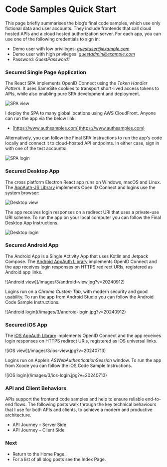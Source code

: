 # Code Samples Quick Start

This page briefly summarises the blog’s final code samples, which use only fictional data and user accounts. They include frontends that call cloud hosted APIs and a cloud hosted authorization server. For each app, you can use one of the following credentials to sign in:

- Demo user with low privileges: *guestuser@example.com*
- Demo user with high privileges: *guestadmin@example.com*
- Password: *GuestPassword1*

### Secured Single Page Application

The React SPA implements OpenID Connect using the *Token Handler Pattern*. It uses SameSite cookies to transport short-lived access tokens to APIs, while also enabling pure SPA development and deployment.

![SPA view](/images/3/spa-view.jpg?v=20240713)

I deploy the SPA to many global locations using AWS CloudFront. Anyone can run the app via the below link:

- [https://www.authsamples.com](https://www.authsamples.com)

Alternatively, you can follow the <Link href='/posts/how-to-run-the-react-js-spa'>Final SPA Instructions</Link> to run the app's code locally and connect it to cloud-hosted API endpoints. In either case, sign in with one of the test accounts:

![SPA login](/images/3/spa-login.jpg?v=20240713)

### Secured Desktop App

The cross platform Electron React app runs on Windows, macOS and Linux. The [AppAuth-JS Library](https://github.com/openid/AppAuth-JS) implements Open ID Connect and logins use the system browser:

![Desktop view](/images/3/desktop-view.jpg?v=20240925)

The app receives login responses on a redirect URI that uses a private-use URI scheme. To run the app on your local computer you can follow the <Link href='/posts/final-desktop-sample-overview'>Final Desktop App Instructions</Link>.

![Desktop login](/images/3/desktop-login.jpg)

### Secured Android App

The Android App is a Single Activity App that uses Kotlin and Jetpack Compose. The [Android AppAuth Library](https://github.com/openid/AppAuth-Android) implements OpenID Connect and the app receives login responses on HTTPS redirect URIs, registered as Android app links.

<div className="smallimage">
![Android view](/images/3/android-view.jpg?v=20240912)
</div>

Logins run on a *Chrome Custom Tab*, with modern security and good usability. To run the app from Android Studio you can follow the <Link href='/posts/basicandroidapp-execution'>Android Code Sample Instructions</Link>.

<div className="smallimage">
![Android login](/images/3/android-login.jpg?v=20240912)
</div>

### Secured iOS App

The [iOS AppAuth Library](https://github.com/openid/AppAuth-iOS) implements OpenID Connect and the app receives login responses on HTTPS redirect URIs, registered as iOS universal links.

<div className="smallimage">
![iOS view](/images/3/ios-view.jpg?v=20240713)
</div>

Logins run on Apple’s *ASWebAuthenticationSession* window. To run the app from Xcode you can follow the <Link href='/posts/how-to-run-the-ios-code-sample'>iOS Code Sample Instructions</Link>.

<div className="smallimage">
![iOS login](/images/3/ios-login.jpg?v=20240713)
</div>

### API and Client Behaviors

APIs support the frontend code samples and help to ensure reliable end-to-end flows. The following posts walk through the key technical behaviours that I use for both APIs and clients, to achieve a modern and productive architecture.

- <Link href='/posts/api-journey-server-side'>API Journey – Server Side</Link>
- <Link href='/posts/api-journey-client-side'>API Journey – Client Side</Link>

### Next

- Return to the <Link href='/'>Home Page</Link>.
- For a list of all blog posts see the <Link href='/posts/index'>Index Page</Link>.
